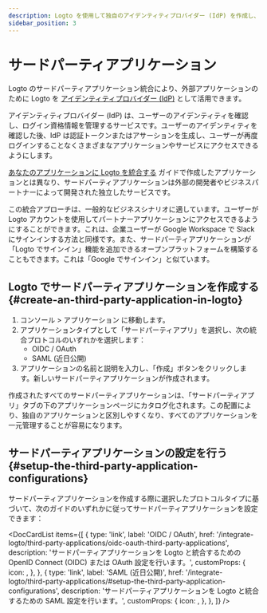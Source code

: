 ```yaml
---
description: Logto を使用して独自のアイデンティティプロバイダー (IdP) を作成し、サードパーティアプリケーションに SSO を有効にします。OIDC、OAuth、または SAML アプリケーションを簡単に統合します。
sidebar_position: 3
---
```



# サードパーティアプリケーション

Logto のサードパーティアプリケーション統合により、外部アプリケーションのために Logto を [アイデンティティプロバイダー (IdP)](https://auth.wiki/identity-provider) として活用できます。

アイデンティティプロバイダー (IdP) は、ユーザーのアイデンティティを確認し、ログイン資格情報を管理するサービスです。ユーザーのアイデンティティを確認した後、IdP は認証トークンまたはアサーションを生成し、ユーザーが再度ログインすることなくさまざまなアプリケーションやサービスにアクセスできるようにします。

[あなたのアプリケーションに Logto を統合する](/integrate-logto/integrate-logto-into-your-application) ガイドで作成したアプリケーションとは異なり、サードパーティアプリケーションは外部の開発者やビジネスパートナーによって開発された独立したサービスです。

この統合アプローチは、一般的なビジネスシナリオに適しています。ユーザーが Logto アカウントを使用してパートナーアプリケーションにアクセスできるようにすることができます。これは、企業ユーザーが Google Workspace で Slack にサインインする方法と同様です。また、サードパーティアプリケーションが「Logto でサインイン」機能を追加できるオープンプラットフォームを構築することもできます。これは「Google でサインイン」と似ています。

## Logto でサードパーティアプリケーションを作成する \{#create-an-third-party-application-in-logto}

1. <CloudLink to="/applications">コンソール > アプリケーション</CloudLink> に移動します。
2. アプリケーションタイプとして「サードパーティアプリ」を選択し、次の統合プロトコルのいずれかを選択します：
   - OIDC / OAuth
   - SAML (近日公開)
3. アプリケーションの名前と説明を入力し、「作成」ボタンをクリックします。新しいサードパーティアプリケーションが作成されます。

作成されたすべてのサードパーティアプリケーションは、「サードパーティアプリ」タブの下のアプリケーションページにカタログ化されます。この配置により、独自のアプリケーションと区別しやすくなり、すべてのアプリケーションを一元管理することが容易になります。

## サードパーティアプリケーションの設定を行う \{#setup-the-third-party-application-configurations}

サードパーティアプリケーションを作成する際に選択したプロトコルタイプに基づいて、次のガイドのいずれかに従ってサードパーティアプリケーションを設定できます：

<DocCardList
  items={[
    {
      type: 'link',
      label: 'OIDC / OAuth',
      href: '/integrate-logto/third-party-applications/oidc-oauth-third-party-applications',
      description:
        'サードパーティアプリケーションを Logto と統合するための OpenID Connect (OIDC) または OAuth 設定を行います。',
      customProps: {
        icon: <OidcIcon />,
      },
    },
    {
      type: 'link',
      label: 'SAML (近日公開)',
      href: '/integrate-logto/third-party-applications/#setup-the-third-party-application-configurations',
      description: 'サードパーティアプリケーションを Logto と統合するための SAML 設定を行います。',
      customProps: {
        icon: <SamlIcon />,
      },
    },
  ]}
/>

